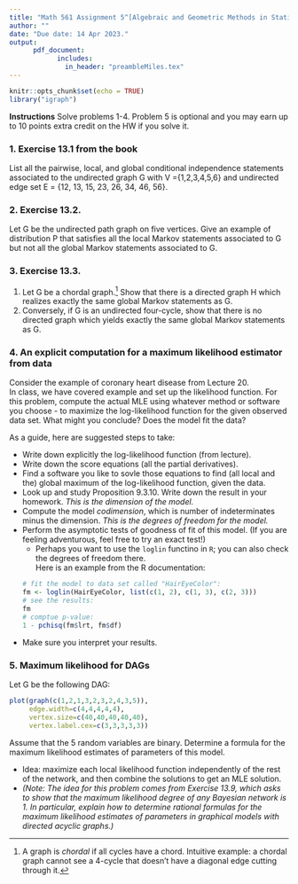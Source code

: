 ```yaml
---
title: "Math 561 Assignment 5^[Algebraic and Geometric Methods in Statistics, Spring 2023]"
author: ""
date: "Due date: 14 Apr 2023."
output: 
      pdf_document: 
            includes:
              in_header: "preambleMiles.tex"
---
```


```r
knitr::opts_chunk$set(echo = TRUE)
library("igraph")
```

**Instructions** Solve problems 1-4. Problem 5 is optional and you may earn up to 10 points extra credit on the HW if you solve it. 

<!--------------->
<!-- Problem 1 -->
<!--------------->

### 1. Exercise 13.1 from the book 

List all the pairwise, local, and global conditional independence
statements associated to the undirected graph 
G with V ={1,2,3,4,5,6} and undirected edge set E = {12, 13, 15, 23, 26, 34, 46, 56}.

<!--\pagebreak --> 

<!--------------->
<!-- Problem 2 -->
<!--------------->

### 2. Exercise 13.2. 

Let G be the undirected path graph on five vertices. Give an example of distribution P that satisfies all the local Markov statements associated to G but not all the global Markov statements associated to G.

<!--\pagebreak --> 

<!--------------->
<!-- Problem 3 -->
<!--------------->

### 3. Exercise 13.3.

(1) Let G be a chordal graph.^[A graph is *chordal* if all cycles have a chord. Intuitive example: a chordal graph cannot see a 4-cycle that doesn't have a diagonal edge cutting through it.] Show that there is a directed graph H which realizes exactly the same global Markov statements as G.
(2) Conversely, if G is an undirected four-cycle, show that there is no directed graph which yields exactly the same global Markov statements as G.


<!--\pagebreak --> 

<!--------------->
<!-- Problem 4 -->
<!--------------->

### 4. An explicit computation for a maximum likelihood estimator from data

Consider the  example of coronary heart disease from Lecture 20.  
In class, we have covered example and set up the likelihood function.
For this problem, compute the actual MLE using whatever method or software you choose - to maximize the log-likelihood function for the given observed data set.   What might you conclude? Does the model fit the data?  

As a guide, here are suggested steps to take: 

* Write down explicitly the log-likelihood function (from lecture).
* Write down the score equations (all the partial derivatives).
* Find a software you like to sovle those equations to find (all local and the) global maximum of the log-likelihood function, given the data. 
* Look up and study Proposition 9.3.10. Write down the result in your homework. *This is the dimension of the model.*
* Compute the model *codimension*, which is number of indeterminates minus the dimension. *This is the degrees of freedom for the model.*
* Perform the asymptotic tests of goodness of fit of this model. (If you are feeling adventurous, feel free to try an exact test!)
  * Perhaps you want to use the `loglin` functino in `R`; you can also check the degrees of freedom there.  
  Here is an example from the R documentation:
```r
# fit the model to data set called "HairEyeColor": 
fm <- loglin(HairEyeColor, list(c(1, 2), c(1, 3), c(2, 3)))
# see the results:
fm
# comptue p-value:
1 - pchisq(fm$lrt, fm$df)
```
  
* Make sure you interpret your results. 

<!--\pagebreak --> 

<!--------------->
<!-- Problem 5 -->
<!--------------->



### 5. Maximum likelihood for DAGs 

Let G be the following DAG: 
```r
plot(graph(c(1,2,1,3,2,3,2,4,3,5)), 
     edge.width=c(4,4,4,4,4), 
     vertex.size=c(40,40,40,40,40), 
     vertex.label.cex=c(3,3,3,3,3))
```
Assume that the 5 random variables are binary. 
Determine a formula for  the maximum likelihood estimates of parameters of this model. 

* Idea: maximize each local likelihood function independently of the rest of the network, and then combine the solutions to get an MLE solution. 
* *(Note: The idea for this problem comes from Exercise 13.9, which asks to show that the maximum likelihood degree of any Bayesian network is 1. In particular, explain how to determine rational formulas for the maximum likelihood estimates of parameters in graphical models with directed acyclic graphs.)*

